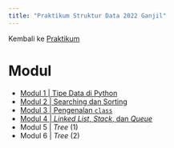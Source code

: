 ```yaml
---
title: "Praktikum Struktur Data 2022 Ganjil"
---
```


Kembali ke [Praktikum](../../../../praktikum.qmd)

# Modul

* [Modul 1 | Tipe Data di Python](Strukdat2022_Modul01.ipynb)
* [Modul 2 | Searching dan Sorting](Strukdat2022_Modul02.ipynb)
* [Modul 3 | Pengenalan `class`](Strukdat2022_Modul03.ipynb)
* [Modul 4 | *Linked List*, *Stack*, dan *Queue*](Strukdat2022_Modul03.ipynb)
* Modul 5 | *Tree* (1)
* Modul 6 | *Tree* (2)